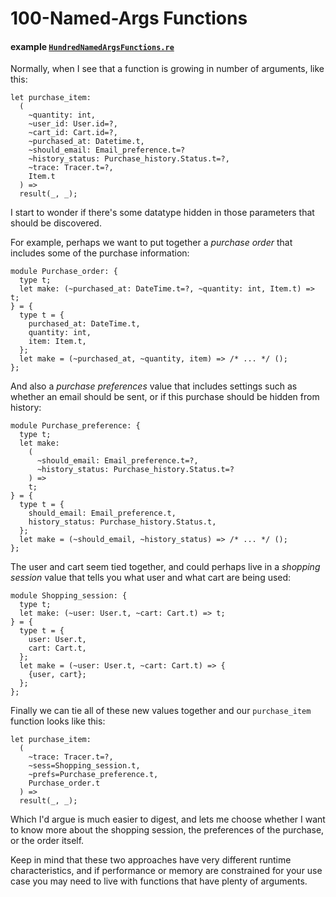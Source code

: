 # 100-Named-Args Functions

#### example [`HundredNamedArgsFunctions.re`](./100-named-args-functions/HundredNamedArgsFunctions.re)

Normally, when I see that a function is growing in number of arguments, like
this:

```re prelude
let purchase_item:
  (
    ~quantity: int,
    ~user_id: User.id=?,
    ~cart_id: Cart.id=?,
    ~purchased_at: Datetime.t,
    ~should_email: Email_preference.t=?
    ~history_status: Purchase_history.Status.t=?,
    ~trace: Tracer.t=?,
    Item.t
  ) =>
  result(_, _);
```

I start to wonder if there's some datatype hidden in those parameters that
should be discovered.

For example, perhaps we want to put together a _purchase order_ that includes
some of the purchase information:

```re prelude
module Purchase_order: {
  type t;
  let make: (~purchased_at: DateTime.t=?, ~quantity: int, Item.t) => t;
} = {
  type t = {
    purchased_at: DateTime.t,
    quantity: int,
    item: Item.t,
  };
  let make = (~purchased_at, ~quantity, item) => /* ... */ ();
};
```

And also a _purchase preferences_ value that includes settings such as whether
an email should be sent, or if this purchase should be hidden from history:

```re prelude
module Purchase_preference: {
  type t;
  let make:
    (
      ~should_email: Email_preference.t=?,
      ~history_status: Purchase_history.Status.t=?
    ) =>
    t;
} = {
  type t = {
    should_email: Email_preference.t,
    history_status: Purchase_history.Status.t,
  };
  let make = (~should_email, ~history_status) => /* ... */ ();
};
```

The user and cart seem tied together, and could perhaps live in a _shopping
session_ value that tells you what user and what cart are being used:

```re prelude
module Shopping_session: {
  type t;
  let make: (~user: User.t, ~cart: Cart.t) => t;
} = {
  type t = {
    user: User.t,
    cart: Cart.t,
  };
  let make = (~user: User.t, ~cart: Cart.t) => {
    {user, cart};
  };
};
```

Finally we can tie all of these new values together and our `purchase_item`
function looks like this:

```re prelude
let purchase_item:
  (
    ~trace: Tracer.t=?,
    ~sess=Shopping_session.t,
    ~prefs=Purchase_preference.t,
    Purchase_order.t
  ) =>
  result(_, _);
```

Which I'd argue is much easier to digest, and lets me choose whether I want to
know more about the shopping session, the preferences of the purchase, or the
order itself.

Keep in mind that these two approaches have very different runtime
characteristics, and if performance or memory are constrained for your use case
you may need to live with functions that have plenty of arguments.

